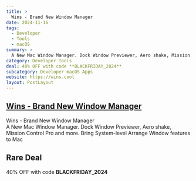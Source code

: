 ```yaml
---
title: >
  Wins - Brand New Window Manager
date: 2024-11-16
tags:
  - Developer
  - Tools
  - macOS
summary: >
  A New Mac Window Manager. Dock Window Previewer, Aero shake, Mission Control Pro and more. Bring System-level Arrange Window features to Mac
category: Developer Tools
deal: 40% OFF with code **BLACKFRIDAY_2024**
subcategory: Developer macOS Apps
website: https://wins.cool
layout: PostLayout
---
```


## [Wins - Brand New Window Manager](https://wins.cool)

Wins - Brand New Window Manager <br/>
A New Mac Window Manager. Dock Window Previewer, Aero shake, Mission Control Pro and more. Bring System-level Arrange Window features to Mac

## Rare Deal

40% OFF with code **BLACKFRIDAY_2024**
